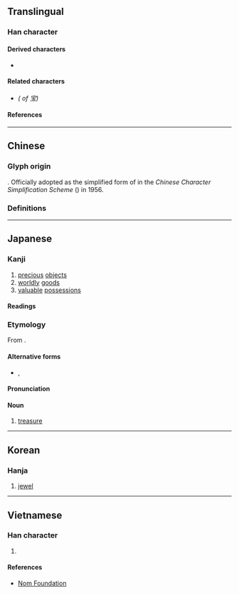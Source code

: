 {{also|寶}}
{{character info/new}}
==Translingual==
{{stroke order|strokes=8}}
{{ja-forms|宝|宝|[[寶]]}}

===Han character===
{{Han char|rn=40|rad=宀|as=05|sn=8|four=30103|canj=JMGI|ids=⿱宀玉}}

====Derived characters====
* {{l|mul|[[𡝬]], [[𣷂]], [[𬃏]], [[𮎓]], [[𨉗]], [[𫒭]], [[𬝄]], [[𮦚]], [[𡬏]]}}

====Related characters====
* {{l|mul|[[寶]]}} ''({{w|Traditional Chinese|Traditional form}} of 宝)''

====References====
{{Han ref|kx=0284.081|dkj=07122|dj=0561.080|hdz=20917.100|uh=5B9D}}

----

==Chinese==

===Glyph origin===
{{Han simp|寶|f=⿱珤貝|t=玉}}. Officially adopted as the simplified form of {{zh-l|*寶}} in the ''Chinese Character Simplification Scheme'' ({{w2|zh|pref=《|s:漢字簡化方案|漢字簡化方案|suf=》}}) in 1956.

===Definitions===
{{zh-see|寶|sv}} <!-- Refer 《宋元以來俗字譜》 and http://dict.variants.moe.edu.tw/variants/rbt/word_attribute.rbt?quote_code=QTAxMDU2LTAwMQ#33 -->

----

==Japanese==
{{ja-kanji forms|宝|寶}}

===Kanji===
{{ja-kanji|grade=6|rs=宀05|kyu=寶}}

# [[precious]] [[objects]]
# [[worldly]] [[goods]]
# [[valuable]] [[possessions]]

====Readings====
{{ja-readings
|goon=ほう
|kanon=ほう
|kanyoon=ほ
|kun=たから-
}}

===Etymology===
{{ja-kanjitab|たから|yomi=k}}
From {{attention|ja|Old, Middle, or modern Japanese?}} {{ja-compound|田|た|から|から|t1=rice paddy|t2=from|nocat=1}} {{rfv-etym|ja}}.

====Alternative forms====
* {{ja-l|財}}, {{ja-l|貨}}

====Pronunciation====
{{ja-pron|たから|y=k}}

====Noun====
{{ja-noun|たから}}

# [[treasure]]

----

==Korean==

===Hanja===
{{ko-hanja|hangeul=보|rv=bo|mr=po}}

# [[jewel]]

----

==Vietnamese==

===Han character===
{{vi-hantu|rs=宀05|[[bảo]], [[báu]], [[bửu]]}}

# {{rfdef|vi|sort=宀05}}

====References====
* [http://nomfoundation.org/common/nom_details.php?codepoint=5B9D Nom Foundation]